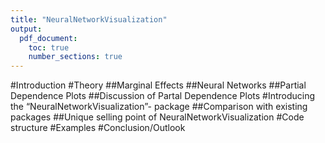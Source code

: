 ---
title: "NeuralNetworkVisualization"
output:
  pdf_document:
    toc: true
    number_sections: true
---
#Introduction
#Theory
##Marginal Effects
##Neural Networks
##Partial Dependence Plots
##Discussion of Partal Dependence Plots
#Introducing the "NeuralNetworkVisualization"- package
##Comparison with existing packages
##Unique selling point of NeuralNetworkVisualization
#Code structure
#Examples
#Conclusion/Outlook
